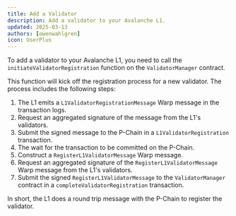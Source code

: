 ```yaml
---
title: Add a Validator
description: Add a validator to your Avalanche L1.
updated: 2025-03-13
authors: [owenwahlgren]
icon: UserPlus
---
```



To add a validator to your Avalanche L1, you need to call the `initiateValidatorRegistration` function on the `ValidatorManager` contract.

This function will kick off the registration process for a new validator. The process includes the following steps:

1. The L1 emits a `L1ValidatorRegistrationMessage` Warp message in the transaction logs.
2. Request an aggregated signature of the message from the L1's validators.
3. Submit the signed message to the P-Chain in a `L1ValidatorRegistration` transaction.
4. The wait for the transaction to be committed on the P-Chain.
5. Construct a `RegisterL1ValidatorMessage` Warp message.
6. Request an aggregated signature of the `RegisterL1ValidatorMessage` Warp message from the L1's validators.
7. Submit the signed `RegisterL1ValidatorMessage` to the `ValidatorManager` contract in a `completeValidatorRegistration` transaction.


In short, the L1 does a round trip message with the P-Chain to register the validator.
<ToolboxMdxWrapper>
    <AddValidator />
</ToolboxMdxWrapper>
